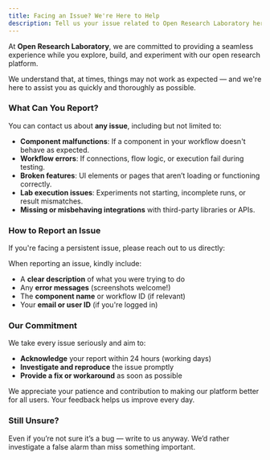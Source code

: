 ```yaml
---
title: Facing an Issue? We're Here to Help
description: Tell us your issue related to Open Research Laboratory here
---
```


At **Open Research Laboratory**, we are committed to providing a seamless experience while you explore, build, and experiment with our open research platform.

We understand that, at times, things may not work as expected — and we're here to assist you as quickly and thoroughly as possible.



### What Can You Report?

You can contact us about **any issue**, including but not limited to:

- **Component malfunctions**: If a component in your workflow doesn't behave as expected.
- **Workflow errors**: If connections, flow logic, or execution fail during testing.
- **Broken features**: UI elements or pages that aren’t loading or functioning correctly.
- **Lab execution issues**: Experiments not starting, incomplete runs, or result mismatches.
- **Missing or misbehaving integrations** with third-party libraries or APIs.

###  How to Report an Issue

If you're facing a persistent issue, please reach out to us directly:

<LinkCard title="Email Us" href="mailto:support@yourdomain.com?subject=Issue%20with%20Open%20Research%20Laboratory" />


<Aside>

When reporting an issue, kindly include:
- A **clear description** of what you were trying to do
- Any **error messages** (screenshots welcome!)
- The **component name** or workflow ID (if relevant)
- Your **email or user ID** (if you're logged in)

</Aside>


###  Our Commitment

We take every issue seriously and aim to:
- **Acknowledge** your report within 24 hours (working days)
- **Investigate and reproduce** the issue promptly
- **Provide a fix or workaround** as soon as possible

We appreciate your patience and contribution to making our platform better for all users. Your feedback helps us improve every day.



### Still Unsure?

Even if you’re not sure it’s a bug — write to us anyway. We’d rather investigate a false alarm than miss something important.


